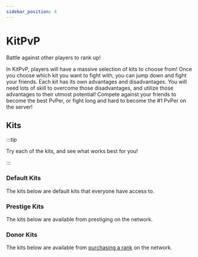 ```yaml
---
sidebar_position: 4
---
```


# KitPvP

Battle against other players to rank up!

In KitPvP, players will have a massive selection of kits to choose from! Once you choose which kit you want to fight with, you can jump down and fight your friends. Each kit has its own advantages and disadvantages. You will need lots of skill to overcome those disadvantages, and utilize those advantages to their utmost potential! Compete against your friends to become the best PvPer, or fight long and hard to become the #1 PvPer on the server!


## Kits

:::tip

Try each of the kits, and see what works best for you!

:::

### Default Kits

The kits below are default kits that everyone have access to.

<DefaultKits />

### Prestige Kits

The kits below are available from prestiging on the network.

<PrestigeKits />

### Donor Kits

The kits below are available from [purchasing a rank](https://store.advancius.net/) on the network.

<DonorKits />